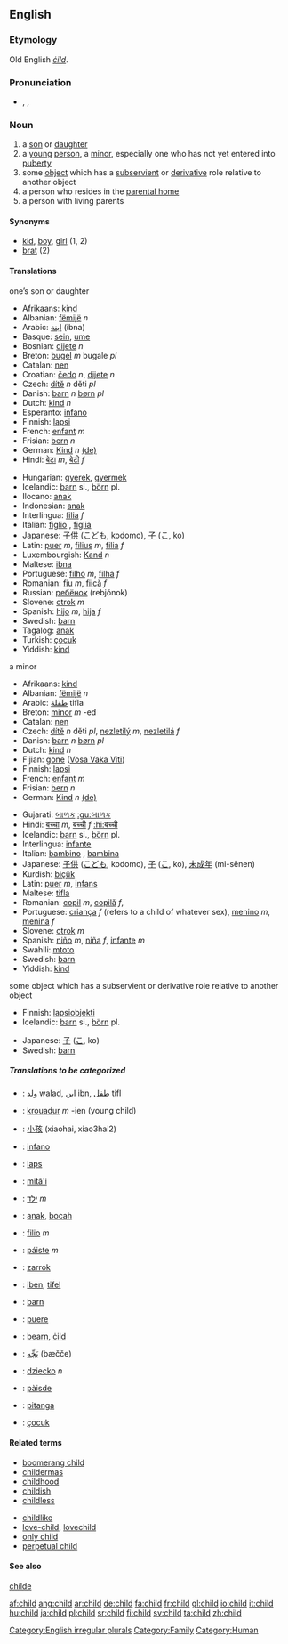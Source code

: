 ==English==

===Etymology===
Old English ''[[cild|ċild]]''.

===Pronunciation===
*{{AHD|chīld}}, {{IPA|/ʧaɪld/}}, {{SAMPA|/tSaIld/}}

===Noun===
[[Category:English irregular plurals]]
{{en-noun2|'''child'''|'''[[children]]'''; '''[[childer]]''' (obsolete); '''[[childrens]]''' (nonstandard)}}

# a [[son]] or [[daughter]]
# a [[young]] [[person]], a [[minor]], especially one who has not yet entered into [[puberty]]
#some [[object]] which has a [[subservient]] or [[derivative]] role relative to another object
# a person who resides in the [[parental home]]
# a person with living parents

====Synonyms====
*[[kid]], [[boy]], [[girl]] (1, 2)
*[[brat]] (2)

====Translations====
;one’s son or daughter
{{top}}
*Afrikaans: [[kind]]
*Albanian: [[fëmijë]] ''n''
*Arabic: [[ابنة]] (ibna)
*Basque: [[sein]], [[ume]]
*Bosnian: [[dijete]] ''n''
*Breton: [[bugel]] ''m'' bugale ''pl''
*Catalan: [[nen]]
*Croatian: [[čedo]] ''n'', [[dijete]] ''n''
*Czech: [[dítě]] ''n'' děti ''pl''
*Danish: [[barn]] ''n'' [[børn]] ''pl''
*Dutch: [[kind]] ''n''
*Esperanto: [[infano]]
*Finnish: [[lapsi]]
*French: [[enfant]] ''m''
*Frisian: [[bern]] ''n''
*German: [[Kind]] ''n'' [[:de:Kind|(de)]]
*Hindi: [[बेटा]] ''m'', [[बेटी]] ''f''<!--ref Oxford Hindi-Eng Dict.-->
{{mid}}
*Hungarian: [[gyerek]], [[gyermek]]
*Icelandic: [[barn]] si., [[börn]] pl.
*Ilocano: [[anak]]
*Indonesian: [[anak]]
*Interlingua: [[filia]] ''f''
*Italian: [[figlio]] {{m}}, [[figlia]] {{f}}
*Japanese: [[子供]] ([[こども]], kodomo), [[子]] ([[こ]], ko)
*Latin: [[puer]] ''m'', [[filius]] ''m'', [[filia]] ''f''
*Luxembourgish: [[Kand]] ''n''
*Maltese: [[ibna]]
*Portuguese: [[filho]] ''m'', [[filha]] ''f''
*Romanian: [[fiu]] ''m'', [[fiică]] ''f''
*Russian: [[ребёнок]] (rebjónok) {{m}}
*Slovene: [[otrok]] ''m''
*Spanish: [[hijo]] ''m'', [[hija]] ''f''
*Swedish: [[barn]]
*Tagalog: [[anak]]
*Turkish: [[çocuk]]
*Yiddish: [[kind]]
{{bottom}}

;a minor
{{top}}
*Afrikaans: [[kind]]
*Albanian: [[fëmijë]] ''n''
*Arabic: [[طفلة]] tifla
*Breton: [[minor]] ''m'' -ed
*Catalan: [[nen]]
*Czech: [[dítě]] ''n'' děti ''pl'', [[nezletilý]] ''m'', [[nezletilá]] ''f''
*Danish: [[barn]] ''n'' [[børn]] ''pl''
*Dutch: [[kind]] ''n''
*Fijian: [[gone]] ([[:fj:gone|Vosa Vaka Viti]])
*Finnish: [[lapsi]]
*French: [[enfant]] ''m''
*Frisian: [[bern]] ''n''
*German: [[Kind]] ''n'' [[:de:Kind|(de)]]
{{mid}}
*Gujarati: [[બાળક]] [[:gu:બાળક]]
*Hindi: [[बच्चा]] ''m'', [[बच्ची]] ''f'' [[:hi:बच्ची]]<!--ref Oxford Hindi-Eng Dict.-->
*Icelandic: [[barn]] si., [[börn]] pl.
*Interlingua: [[infante]]
*Italian: [[bambino]] {{m}}, [[bambina]] {{f}}
*Japanese: [[子供]] ([[こども]], kodomo), [[子]] ([[こ]], ko), [[未成年]] (mi-sēnen)
*Kurdish: [[biçûk]]
*Latin: [[puer]] ''m'', [[infans]]
*Maltese: [[tifla]]
*Romanian: [[copil]] ''m'', [[copilă]] ''f'',
*Portuguese: [[criança]] ''f'' (refers to a child of whatever sex), [[menino]] ''m'', [[menina]] ''f''
*Slovene: [[otrok]] ''m''
*Spanish: [[niño]] ''m'', [[niña]] ''f'', [[infante]] ''m''
*Swahili: [[mtoto]]
*Swedish: [[barn]]
*Yiddish: [[kind]]
{{bottom}}

;some object which has a subservient or derivative role relative to another object
{{top}}
*Finnish: [[lapsiobjekti]]
*Icelandic: [[barn]] si., [[börn]] pl.
{{mid}}
*Japanese: [[子]] ([[こ]], ko)
*Swedish: [[barn]]
{{bottom}}

<!--;a person who resides in the parental home
{{top}}
*Icelandic: [[barn]] si., [[börn]] pl.
{{mid}}
{{bottom}}

;a person with living parents
{{top}}
*Icelandic: [[barn]] si., [[börn]] pl.
{{mid}}
{{bottom}}
-->
=====Translations to be categorized=====
{{checktrans}}

*{{ttbc|Arabic}}: [[ولد]] walad, [[ابن]] ibn, [[طفل]] tifl
*{{ttbc|Breton}}: [[krouadur]] ''m'' -ien (young child)
*{{ttbc|Chinese}}: [[小孩]] (xiaohai, xiao3hai2)
*{{ttbc|Esperanto}}: [[infano]]
*{{ttbc|Estonian}}: [[laps]]
*{{ttbc|Guaraní}}: [[mitã'i]]
*{{ttbc|Hebrew}}: [[ילד]] ''m''
*{{ttbc|Indonesian}}: [[anak]], [[bocah]]
*{{ttbc|Interlingua}}: [[filio]] ''m''
*{{ttbc|Irish}}: [[páiste]] ''m''
*{{ttbc|Kurdish}}: [[zarrok]]
*{{ttbc|Maltese}}: [[iben]], [[tifel]]
*{{ttbc|Norwegian}}: [[barn]]
*{{ttbc|Novial}}: [[puere]]
*{{ttbc|Old English}}: [[bearn]], [[cild|ċild]]
*{{ttbc|Persian}}: [[بَچِّه]] (bæčče)
*{{ttbc|Polish}}: [[dziecko]] ''n''
*{{ttbc|Scottish Gaelic}}: [[pàisde]]
*{{ttbc|Tupinambá}}: [[pitanga]]
*{{ttbc|Turkish}}: [[çocuk]]

====Related terms====
{{top}}
*[[boomerang child]]
*[[childermas]]
*[[childhood]]
*[[childish]]
*[[childless]]
{{mid}}
*[[childlike]]
*[[love-child]], [[lovechild]]
*[[only child]]
*[[perpetual child]]
{{bottom}}

====See also====
[[childe]]

[[Category:Family]]
[[Category:Human]]

[[af:child]]
[[ang:child]]
[[ar:child]]
[[de:child]]
[[fa:child]]
[[fr:child]]
[[gl:child]]
[[io:child]]
[[it:child]]
[[hu:child]]
[[ja:child]]
[[pl:child]]
[[sr:child]]
[[fi:child]]
[[sv:child]]
[[ta:child]]
[[zh:child]]